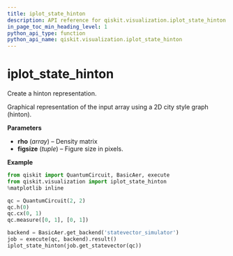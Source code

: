 ```yaml
---
title: iplot_state_hinton
description: API reference for qiskit.visualization.iplot_state_hinton
in_page_toc_min_heading_level: 1
python_api_type: function
python_api_name: qiskit.visualization.iplot_state_hinton
---
```


# iplot\_state\_hinton

<Function id="qiskit.visualization.iplot_state_hinton" github="https://github.com/qiskit/qiskit/tree/stable/0.14/qiskit/visualization/interactive/iplot_hinton.py" signature="iplot_state_hinton(rho, figsize=None)">
  Create a hinton representation.

  Graphical representation of the input array using a 2D city style graph (hinton).

  **Parameters**

  *   **rho** (*array*) – Density matrix
  *   **figsize** (*tuple*) – Figure size in pixels.

  **Example**

  ```python
  from qiskit import QuantumCircuit, BasicAer, execute
  from qiskit.visualization import iplot_state_hinton
  %matplotlib inline

  qc = QuantumCircuit(2, 2)
  qc.h(0)
  qc.cx(0, 1)
  qc.measure([0, 1], [0, 1])

  backend = BasicAer.get_backend('statevector_simulator')
  job = execute(qc, backend).result()
  iplot_state_hinton(job.get_statevector(qc))
  ```
</Function>

